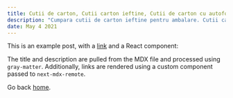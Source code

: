 ```yaml
---
title: Cutii de carton, Cutii carton ieftine, Cutii de carton cu autoformare - cartonescu.ro
description: "Cumpara cutii de carton ieftine pentru ambalare. Cutii carton clasice sau cu autoformare pentru afacerea ta. Cutii de carton pentru carti!"
date: May 4 2021
---
```


This is an example post, with a [link](https://nextjs.org) and a React component:

The title and description are pulled from the MDX file and processed using `gray-matter`. Additionally, links are rendered using a custom component passed to `next-mdx-remote`.

Go back [home](/).
